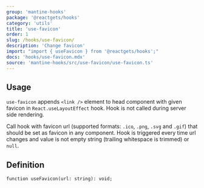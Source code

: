 ```yaml
---
group: 'mantine-hooks'
package: '@reactgets/hooks'
category: 'utils'
title: 'use-favicon'
order: 1
slug: /hooks/use-favicon/
description: 'Change favicon'
import: "import { useFavicon } from '@reactgets/hooks';"
docs: 'hooks/use-favicon.mdx'
source: 'mantine-hooks/src/use-favicon/use-favicon.ts'
---
```



## Usage

`use-favicon` appends `<link />` element to head component with given favicon in `React.useLayoutEffect` hook.
Hook is not called during server side rendering.

Call hook with favicon url (supported formats: `.ico`, `.png`, `.svg` and `.gif`) that should be set as favicon in any component.
Hook is triggered every time url changes and value is not empty string (trailing whitespace is trimmed) or `null`.

<Demo data={HooksDemos.useFaviconUsage} />

## Definition

```tsx
function useFavicon(url: string): void;
```
